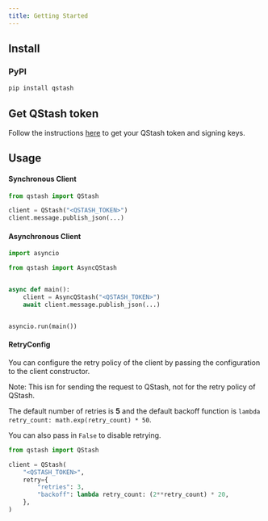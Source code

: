---
title: Getting Started
---

## Install

### PyPI

```bash
pip install qstash
```

## Get QStash token

Follow the instructions [here](/qstash/overall/getstarted) to get your QStash token and signing keys.

## Usage

#### Synchronous Client

```python
from qstash import QStash

client = QStash("<QSTASH_TOKEN>")
client.message.publish_json(...)
```

#### Asynchronous Client

```python
import asyncio

from qstash import AsyncQStash


async def main():
    client = AsyncQStash("<QSTASH_TOKEN>")
    await client.message.publish_json(...)


asyncio.run(main())
```

#### RetryConfig

You can configure the retry policy of the client by passing the configuration to the client constructor.

Note: This isn for sending the request to QStash, not for the retry policy of QStash.

The default number of retries is **5** and the default backoff function is `lambda retry_count: math.exp(retry_count) * 50`.

You can also pass in `False` to disable retrying.

```python
from qstash import QStash

client = QStash(
    "<QSTASH_TOKEN>",
    retry={
        "retries": 3,
        "backoff": lambda retry_count: (2**retry_count) * 20,
    },
)
```
